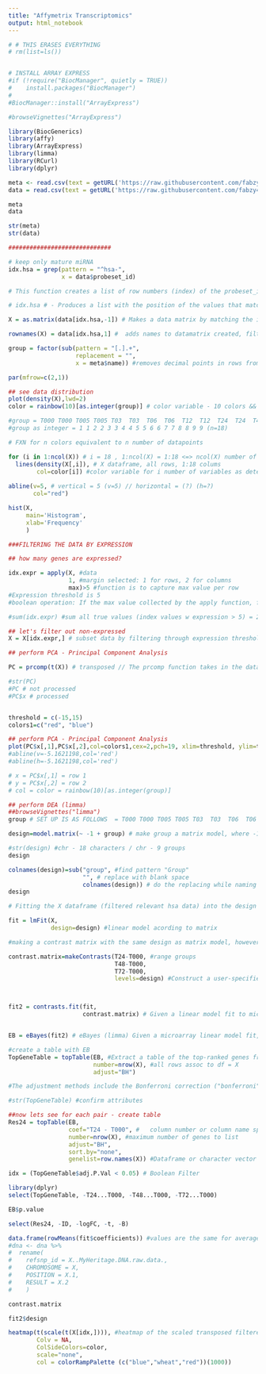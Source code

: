 ```yaml
---
title: "Affymetrix Transcriptomics"
output: html_notebook
---
```


```r
# # THIS ERASES EVERYTHING
# rm(list=ls())


# INSTALL ARRAY EXPRESS 
#if (!require("BiocManager", quietly = TRUE))
#    install.packages("BiocManager")
#
#BiocManager::install("ArrayExpress")

#browseVignettes("ArrayExpress")
```


```r
library(BiocGenerics)
library(affy)
library(ArrayExpress)
library(limma)
library(RCurl)
library(dplyr)
```


```r
meta <- read.csv(text = getURL('https://raw.githubusercontent.com/fabzy4L/RStudioDataAnalysis/Main/TRANSCRIPTOMICS/Affymetrix_miRNA2.txt'), sep = "\t", stringsAsFactors = TRUE)
data = read.csv(text = getURL('https://raw.githubusercontent.com/fabzy4L/RStudioDataAnalysis/Main/TRANSCRIPTOMICS/rma-sketch.summary.txt'), sep = "\t")
```


```r
meta
data
```


```r
str(meta)
str(data)
```




```r
#############################

# keep only mature miRNA
idx.hsa = grep(pattern = "^hsa-", 
               x = data$probeset_id) 

# This function creates a list of row numbers (index) of the probeset_id datapoints that match pattern = '^hsa- (Homo Sapiens) to create a subset.

# idx.hsa # - Produces a list with the position of the values that matched probeset_id 

X = as.matrix(data[idx.hsa,-1]) # Makes a data matrix by matching the index to the original dataframe to retrieve subset of rows minus probeset_id col

rownames(X) = data[idx.hsa,1] #  adds names to datamatrix created, filterd under the same criterion to match

group = factor(sub(pattern = "[.].+",
                   replacement = "",
                   x = meta$name)) #removes decimal points in rows from name column in meta dataframe, so we can assign these names to the colums later
```


```r
par(mfrow=c(2,1))

## see data distribution
plot(density(X),lwd=2)
color = rainbow(10)[as.integer(group)] # color variable - 10 colors && 

#group = T000 T000 T005 T005 T03  T03  T06  T06  T12  T12  T24  T24  T48  T48  T72  T72  T96  T96 (n=18)
#group as integer = 1 1 2 2 3 3 4 4 5 5 6 6 7 7 8 8 9 9 (n=18)

# FXN for n colors equivalent to n number of datapoints

for (i in 1:ncol(X)) # i = 18 , 1:ncol(X) = 1:18 <=> ncol(X) number of columns, thus 1:ncol(X) is 1:18
  lines(density(X[,i]), # X dataframe, all rows, 1:18 colums
        col=color[i]) #color variable for i number of variables as determined by 1
  
abline(v=5, # vertical = 5 (v=5) // horizontal = (?) (h=?)
       col="red") 

hist(X, 
     main='Histogram', 
     xlab='Frequency'
     )
```


```r
###FILTERING THE DATA BY EXPRESSION 

## how many genes are expressed?

idx.expr = apply(X, #data
                 1, #margin selected: 1 for rows, 2 for columns
                 max)>5 #function is to capture max value per row
#Expression threshold is 5
#boolean operation: If the max value collected by the apply function, from each individual row is greater than 5, then this operation is true

#sum(idx.expr) #sum all true values (index values w expression > 5) = 239

## let's filter out non-expressed
X = X[idx.expr,] # subset data by filtering through expression threshold criteria ( x > 5 )

## perform PCA - Principal Component Analysis

PC = prcomp(t(X)) # transposed // The prcomp function takes in the data as input, and it is highly recommended to set the argument scale=TRUE. This standardize the input data so that it has zero mean and variance one before doing PCA. We have stored the results from prcomp and the resulting object has many useful variables associated with the analysis.

#str(PC)
#PC # not processed
#PC$x # processed 


threshold = c(-15,15)
colors1=c("red", "blue")

## perform PCA - Principal Component Analysis
plot(PC$x[,1],PC$x[,2],col=colors1,cex=2,pch=19, xlim=threshold, ylim=threshold)
#abline(v=-5.1621198,col='red')
#abline(h=-5.1621198,col='red')

# x = PC$x[,1] = row 1
# y = PC$x[,2] = row 2
# col = color = rainbow(10)[as.integer(group)]

```


```r
## perform DEA (limma)
##browseVignettes("limma")
group # SET UP IS AS FOLLOWS  = T000 T000 T005 T005 T03  T03  T06  T06  T12  T12  T24  T24  T48  T48  T72  T72  T96  T96 

design=model.matrix(~ -1 + group) # make group a matrix model, where -1 removes the intercept, leaving just the matrix

#str(design) #chr - 18 characters / chr - 9 groups
design
```



```r
colnames(design)=sub("group", #find pattern "Group"
                     "", # replace with blank space
                     colnames(design)) # do the replacing while naming columns in desgin df
design
```


```r

# Fitting the X dataframe (filtered relevant hsa data) into the design as a matrix model

fit = lmFit(X,
            design=design) #linear model acording to matrix

#making a contrast matrix with the same design as matrix model, however ranged at T24, T48,T72

contrast.matrix=makeContrasts(T24-T000, #range groups
                              T48-T000, 
                              T72-T000, 
                              levels=design) #Construct a user-specified contrast matrix. ####   make.contrasts(contr, how.many = ncol(contr))



fit2 = contrasts.fit(fit,
                     contrast.matrix) # Given a linear model fit to microarray data, compute estimated coefficients and standard errors for a given set of contrasts.


EB = eBayes(fit2) # eBayes (limma) Given a microarray linear model fit, compute moderated t-statistics, moderated F-statistic, and log-odds of differential expression by empirical Bayes moderation of the standard errors towards a common value. EB evaluates the fit2 model.

#create a table with EB
TopGeneTable = topTable(EB, #Extract a table of the top-ranked genes from a linear model fit.
                        number=nrow(X), #all rows assoc to df = X
                        adjust="BH")

#The adjustment methods include the Bonferroni correction ("bonferroni") in which the p-values are multiplied by the number of comparisons. Less conservative corrections are also included by Holm (1979) ("holm"), Hochberg (1988) ("hochberg"), Hommel (1988) ("hommel"), Benjamini & Hochberg (1995) ("BH" or its alias "fdr"), and Benjamini & Yekutieli (2001) ("BY"), respectively. A pass-through option ("none") is also included. The set of methods are contained in the p.adjust.methods vector for the benefit of methods that need to have the method as an option and pass it on to p.adjust.

#str(TopGeneTable) #confirm attributes

##now lets see for each pair - create table 
Res24 = topTable(EB,
                 coef="T24 - T000", #	column number or column name specifying which coefficient or contrast of the linear model is of interest. For topTable, can also be a vector of column subscripts, in which case the gene ranking is by F-statistic for that set of contrasts.
                 number=nrow(X), #maximum number of genes to list
                 adjust="BH", 
                 sort.by="none",
                 genelist=row.names(X)) #Dataframe or character vector containing gene information

idx = (TopGeneTable$adj.P.Val < 0.05) # Boolean Filter
```

```r
library(dplyr)
select(TopGeneTable, -T24...T000, -T48...T000, -T72...T000)
```


```r
EB$p.value

```


```r
select(Res24, -ID, -logFC, -t, -B)
```

```r
data.frame(rowMeans(fit$coefficients)) #values are the same for average expression between fit & res24
#dna <- dna %>% 
#  rename(
#    refsnp_id = X..MyHeritage.DNA.raw.data.,
#    CHROMOSOME = X,
#    POSITION = X.1,
#    RESULT = X.2
#    )
```


```r
contrast.matrix
```


```r
fit2$design
```

```r
heatmap(t(scale(t(X[idx,]))), #heatmap of the scaled transposed filtered data w/ P > 0.5 // the double transposition affects the data processing
        Colv = NA,
        ColSideColors=color,
        scale="none",
        col = colorRampPalette (c("blue","wheat","red"))(1000))
```
